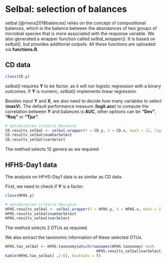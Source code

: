 # Selbal: selection of balances {#selbal}

selbal [@rivera2018balances] relies on the concept of compositional balances, which is the balance between the abundances of two groups of microbial species that is more associated with the response variable. We also generated a wrapper function called *selbal_wrapper()*. It is based on *selbal()*, but provides additional outputs. All these functions are uploaded via **functions.R**.

## CD data

```r
class(CD.y)
```

*selbal()* requires **Y** to be factor, as it will run logistic regression with a binary outcomes. If **Y** is numeric, *selbal()* implements linear regression.

Besides input **Y** and **X**, we also need to decide how many variables to select (**maxV**). The default performance measure (**logit.acc**) to compute the correlation between **Y** and balances is **AUC**, other opitions can be **"Dev"**, **"Rsq"** or **"Tjur"**.

```r
# optimization criteria Deviance
CD.results_selbal <- selbal_wrapper(Y = CD.y, X = CD.x, maxV = 12, logit.acc = 'Dev') 
CD.results_selbal$numVarSelect
CD.results_selbal$varSelect
```

The method selects 12 genera as we required.

## HFHS-Day1 data

The analysis on HFHS-Day1 data is as similar as CD data.

First, we need to check if **Y** is a factor.

```r
class(HFHS.y)
```
```r
# optimization criteria Deviance
HFHS.results_selbal <- selbal_wrapper(Y = HFHS.y, X = HFHS.x, maxV = 2, logit.acc = 'Dev') 
HFHS.results_selbal$numVarSelect
HFHS.results_selbal$varSelect
```

The method selects 2 OTUs as required.

We also extract the taxonomic information of these selected OTUs.

```r
HFHS.tax_selbal <- HFHS.taxonomy[which(rownames(HFHS.taxonomy) %in% 
                                         HFHS.results_selbal$varSelect), ]
kable(HFHS.tax_selbal[ ,2:6], booktabs = T)
```

